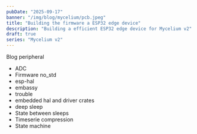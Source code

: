 ```yaml
---
pubDate: "2025-09-17"
banner: "/img/blog/mycelium/pcb.jpeg"
title: "Building the firmware a ESP32 edge device"
description: "Building a efficient ESP32 edge device for Mycelium v2"
draft: true
series: "Mycelium v2"
---
```



Blog peripheral
- ADC 
- Firmware no_std
- esp-hal
- embassy
- trouble
- embedded hal and driver crates
- deep sleep
- State between sleeps
- Timeserie compression
- State machine 


